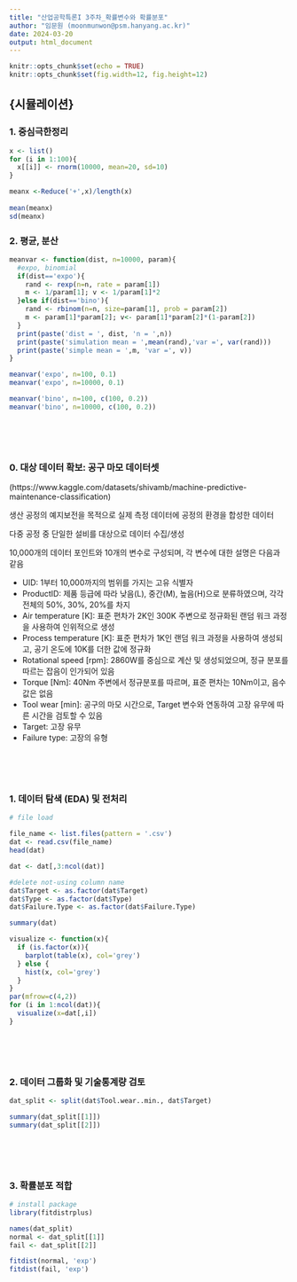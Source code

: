 ```yaml
---
title: "산업공학특론I 3주차_확률변수와 확률분포"
author: "임문원 (moonmunwon@psm.hanyang.ac.kr)"
date: 2024-03-20
output: html_document
---
```


```r
knitr::opts_chunk$set(echo = TRUE)
knitr::opts_chunk$set(fig.width=12, fig.height=12)
```


## {시뮬레이션}

### 1. 중심극한정리
```r

x <- list()
for (i in 1:100){
  x[[i]] <- rnorm(10000, mean=20, sd=10)
}

meanx <-Reduce('+',x)/length(x) 
  
mean(meanx)
sd(meanx)

```

### 2. 평균, 분산

```r

meanvar <- function(dist, n=10000, param){
  #expo, binomial
  if(dist=='expo'){
    rand <- rexp(n=n, rate = param[1])
    m <- 1/param[1]; v <- 1/param[1]*2
  }else if(dist=='bino'){
    rand <- rbinom(n=n, size=param[1], prob = param[2])
    m <- param[1]*param[2]; v<- param[1]*param[2]*(1-param[2])
  }
  print(paste('dist = ', dist, 'n = ',n))
  print(paste('simulation mean = ',mean(rand),'var =', var(rand)))
  print(paste('simple mean = ',m, 'var =', v))
}

meanvar('expo', n=100, 0.1)
meanvar('expo', n=10000, 0.1)

meanvar('bino', n=100, c(100, 0.2))
meanvar('bino', n=10000, c(100, 0.2))

```



<br>
<br>
<br>

### 0. 대상 데이터 확보: 공구 마모 데이터셋
(https://www.kaggle.com/datasets/shivamb/machine-predictive-maintenance-classification)

생산 공정의 예지보전을 목적으로 실제 측정 데이터에 공정의 환경을 합성한 데이터

다중 공정 중 단일한 설비를 대상으로 데이터 수집/생성

10,000개의 데이터 포인트와 10개의 변수로 구성되며, 각 변수에 대한 설명은 다음과 같음

* UID: 1부터 10,000까지의 범위를 가지는 고유 식별자
* ProductID: 제품 등급에 따라 낮음(L), 중간(M), 높음(H)으로 분류하였으며, 각각 전체의 50%, 30%, 20%를 차지
* Air temperature [K]: 표준 편차가 2K인 300K 주변으로 정규화된 랜덤 워크 과정을 사용하여 인위적으로 생성
* Process temperature [K]: 표준 편차가 1K인 랜덤 워크 과정을 사용하여 생성되고, 공기 온도에 10K를 더한 값에 정규화
* Rotational speed [rpm]: 2860W를 중심으로 계산 및 생성되었으며, 정규 분포를 따르는 잡음이 인가되어 있음
* Torque [Nm]: 40Nm 주변에서 정규분포를 따르며, 표준 편차는 10Nm이고, 음수 값은 없음
* Tool wear [min]: 공구의 마모 시간으로, Target 변수와 연동하여 고장 유무에 따른 시간을 검토할 수 있음
* Target: 고장 유무
* Failure type: 고장의 유형

<br>
<br>
<br>

### 1. 데이터 탐색 (EDA) 및 전처리
```r
# file load

file_name <- list.files(pattern = '.csv')
dat <- read.csv(file_name)
head(dat)

dat <- dat[,3:ncol(dat)]

#delete not-using column name
dat$Target <- as.factor(dat$Target)
dat$Type <- as.factor(dat$Type)
dat$Failure.Type <- as.factor(dat$Failure.Type)

summary(dat)

visualize <- function(x){
  if (is.factor(x)){
    barplot(table(x), col='grey')
  } else {
    hist(x, col='grey')
  }
}
par(mfrow=c(4,2))
for (i in 1:ncol(dat)){
  visualize(x=dat[,i])
}

```

<br>
<br>
<br>

### 2. 데이터 그룹화 및 기술통계량 검토
```r

dat_split <- split(dat$Tool.wear..min., dat$Target)

summary(dat_split[[1]])
summary(dat_split[[2]])
```

<br>
<br>
<br>

### 3. 확률분포 적합

```r
# install package
library(fitdistrplus)

names(dat_split)
normal <- dat_split[[1]]
fail <- dat_split[[2]]

fitdist(normal, 'exp')
fitdist(fail, 'exp')


```
